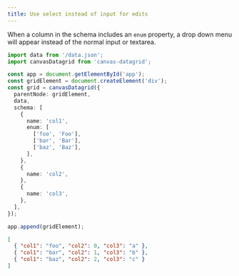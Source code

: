 ```yaml
---
title: Use select instead of input for edits
---
```



When a column in the schema includes an `enum` property, a drop down menu will appear instead of the normal input or textarea.

<SandpackEditor>

```ts
import data from '/data.json';
import canvasDatagrid from 'canvas-datagrid';

const app = document.getElementById('app');
const gridElement = document.createElement('div');
const grid = canvasDatagrid({
  parentNode: gridElement,
  data,
  schema: [
    {
      name: 'col1',
      enum: [
        ['foo', 'Foo'],
        ['bar', 'Bar'],
        ['baz', 'Baz'],
      ],
    },
    {
      name: 'col2',
    },
    {
      name: 'col3',
    },
  ],
});

app.append(gridElement);
```

```json data.json
[
  { "col1": "foo", "col2": 0, "col3": "a" },
  { "col1": "bar", "col2": 1, "col3": "b" },
  { "col1": "baz", "col2": 2, "col3": "c" }
]
```

</SandpackEditor>
